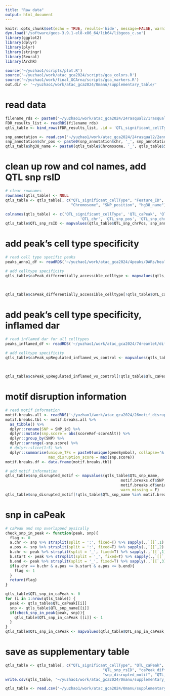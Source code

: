 ```yaml
---
title: "Raw data"
output: html_document
---
```


```r
knitr::opts_chunk$set(echo = TRUE, results='hide', message=FALSE, warning=FALSE, fig.height = 5, fig.width = 5)
dyn.load('/software/geos-3.9.1-el8-x86_64/lib64/libgeos_c.so')
library(ggplot2)
library(dplyr)
library(plyr)
library(stringr)
library(Seurat)
library(ArchR)

source('~/yuzhao1/scripts/plot.R')
source('~/yuzhao1/work/atac_gca2024/scripts/gca_colors.R')
source('~/yuzhao1/work/final_GCArna/scripts/gca_markers.R')
out.dir <- '~/yuzhao1/work/atac_gca2024/0manu/supplementary_table/'
```

####################################################################
# read data
```r
filename_rds <- paste0('~/yuzhao1/work/atac_gca2024/24rasqual2/1rasqual_results/FDR_results_list.rds')
FDR_results_list <- readRDS(filename_rds)
qtls_table <- bind_rows(FDR_results_list, .id = 'QTL_significant_cellType') %>% as.data.frame()
```

```r
snp_annotation <- read.csv('~/yuzhao1/work/atac_gca2024/24rasqual2/2annotateRSid/snps_rsID_clean.txt')
snp_annotation$chr_pos <- paste0(snp_annotation$chr, '_', snp_annotation$pos, '_', snp_annotation$pos)
qtls_table$hg38_name <- paste0(qtls_table$Chromosome, '_', qtls_table$SNP_position, '_', qtls_table$SNP_position)
```

# clean up row and col names, add QTL snp rsID
```r
# clear rownames
rownames(qtls_table) <- NULL
qtls_table <- qtls_table[, c("QTL_significant_cellType", "Feature_ID", "rsID",
                             "Chromosome", "SNP_position", "hg38_name")]

colnames(qtls_table) <- c('QTL_significant_cellType', 'QTL_caPeak', 'QTL_snp_name', 
                                 'QTL_chr', 'QTL_snp_pos', 'QTL_snp_chrPos')
qtls_table$QTL_snp_rsID <- mapvalues(qtls_table$QTL_snp_chrPos, snp_annotation$chr_pos, snp_annotation$rsID, warn_missing = F)
```

# add peak's cell type specificity
```r
# read cell type specific peaks
peaks_anno1_df <- readRDS('~/yuzhao1/work/atac_gca2024/4peaks/DARs/healthy_union_anno1_peaks/FDR0_1FC0_5_peak_cellType_table.rds')

# add celltype specificity
qtls_table$caPeak_differentially_accessible_celltype <- mapvalues(qtls_table$QTL_caPeak, 
                                                                         peaks_anno1_df$peak, 
                                                                         peaks_anno1_df$cellType, 
                                                                         warn_missing = F)
qtls_table$caPeak_differentially_accessible_celltype[!qtls_table$QTL_caPeak %in% peaks_anno1_df$peak] <- ''
```

# add peak's cell type specificity, inflamed dar
```r
# read inflamed dar for all celltypes
peaks_inflamed_df <- readRDS('~/yuzhao1/work/atac_gca2024/7dreamlet/differential_test/FDR0_1FC0_5_peak_cellType_table_inf_vs_control.rds')

# add celltype specificity
qtls_table$caPeak_upRegulated_inflamed_vs_control <- mapvalues(qtls_table$QTL_caPeak, 
                                                                                    peaks_inflamed_df$peak,
                                                                                    peaks_inflamed_df$cellType, 
                                                                                    warn_missing = F)
qtls_table$caPeak_upRegulated_inflamed_vs_control[!qtls_table$QTL_caPeak %in% peaks_inflamed_df$peak] <- ''

```

# motif disruption information
```r
# read motif information
motif.breaks.all <- readRDS('~/yuzhao1/work/atac_gca2024/26motif_disruption3/3results_summary/motif.breaks.all_unique.rds')
motif.breaks.tbl <- motif.breaks.all %>%
  as_tibble() %>% 
  dplyr::rename(SNP = SNP_id) %>% 
  dplyr::mutate(snp.score = abs(scoreRef-scoreAlt)) %>%
  dplyr::group_by(SNP) %>% 
  dplyr::arrange(-snp.score) %>%
  # dplyr::slice(1:5) %>%
  dplyr::summarise(unique_TFs = paste0(unique(geneSymbol), collapse='&'),
                   max_disruption_score = max(snp.score)) 
motif.breaks.df <- data.frame(motif.breaks.tbl)
```

```r
# add motif information
qtls_table$snp_disrupted_motif <- mapvalues(qtls_table$QTL_snp_name, 
                                                   motif.breaks.df$SNP,
                                                   motif.breaks.df$unique_TFs, 
                                                   warn_missing = F)
qtls_table$snp_disrupted_motif[!qtls_table$QTL_snp_name %in% motif.breaks.df$SNP] <- ''
```


# snp in caPeak
```r
# caPeak and snp overlapped pysically
check_snp_in_peak <- function(peak, snp){
  flag <- 0
  a.chr <- snp %>% strsplit(split = ':', fixed=T) %>% sapply(.,`[[`,1)
  a.pos <- snp %>% strsplit(split = ':', fixed=T) %>% sapply(.,`[[`,2) %>% as.numeric()
  b.chr <- peak %>% strsplit(split = '_', fixed=T) %>% sapply(.,`[[`,1)
  b.start <- peak %>% strsplit(split = '_', fixed=T) %>% sapply(.,`[[`,2) %>% as.numeric()
  b.end <- peak %>% strsplit(split = '_', fixed=T) %>% sapply(.,`[[`,3) %>% as.numeric()
  if(a.chr == b.chr & a.pos >= b.start & a.pos <= b.end){
    flag <- 1
  }
  return(flag)
}

qtls_table$QTL_snp_in_caPeak <- 0
for (i in 1:nrow(qtls_table)) {
  peak <- qtls_table$QTL_caPeak[[i]]
  snp <- qtls_table$QTL_snp_name[[i]]
  if(check_snp_in_peak(peak, snp)){
    qtls_table$QTL_snp_in_caPeak [[i]] <- 1
  }
}
qtls_table$QTL_snp_in_caPeak <- mapvalues(qtls_table$QTL_snp_in_caPeak, c(0,1), c('No', 'Yes'))
```


# save as supplementary table

```r
qtls_table <- qtls_table[, c("QTL_significant_cellType", "QTL_caPeak", "QTL_snp_name", "QTL_chr", "QTL_snp_pos",
                                           "QTL_snp_rsID", "caPeak_differentially_accessible_celltype", "caPeak_upRegulated_inflamed_vs_control",
                                           "snp_disrupted_motif", "QTL_snp_in_caPeak")]
write.csv(qtls_table, '~/yuzhao1/work/atac_gca2024/0manu/supplementary_table/Cell type specific caQTL.csv', row.names = F)
```

```r
qtls_table <- read.csv('~/yuzhao1/work/atac_gca2024/0manu/supplementary_table/Cell type specific caQTL.csv')
```













